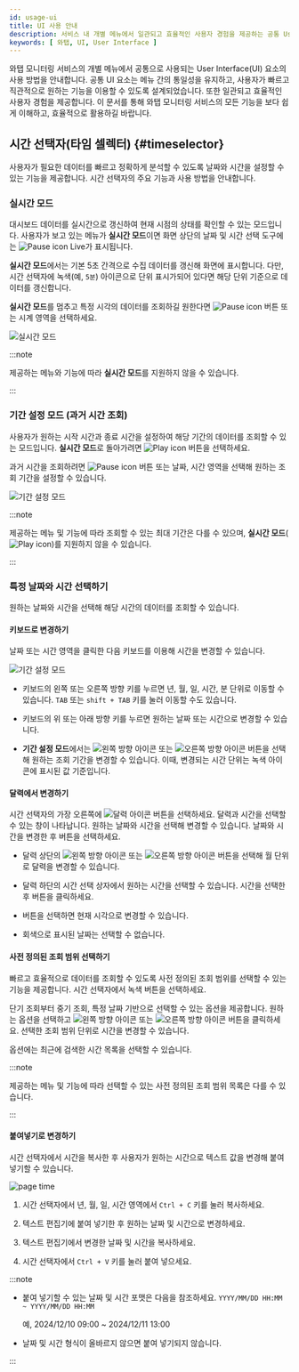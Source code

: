 ```yaml
---
id: usage-ui
title: UI 사용 안내
description: 서비스 내 개별 메뉴에서 일관되고 효율적인 사용자 경험을 제공하는 공통 User Interface(UI) 요소의 사용 방법을 안내합니다.
keywords: [ 와탭, UI, User Interface ]
---
```


와탭 모니터링 서비스의 개별 메뉴에서 공통으로 사용되는 User Interface(UI) 요소의 사용 방법을 안내합니다. 공통 UI 요소는 메뉴 간의 통일성을 유지하고, 사용자가 빠르고 직관적으로 원하는 기능을 이용할 수 있도록 설계되었습니다. 또한 일관되고 효율적인 사용자 경험을 제공합니다. 이 문서를 통해 와탭 모니터링 서비스의 모든 기능을 보다 쉽게 이해하고, 효율적으로 활용하길 바랍니다.

## 시간 선택자(타임 셀렉터) {#timeselector}

사용자가 필요한 데이터를 빠르고 정확하게 분석할 수 있도록 날짜와 시간을 설정할 수 있는 기능을 제공합니다. 시간 선택자의 주요 기능과 사용 방법을 안내합니다.

### 실시간 모드

대시보드 데이터를 실시간으로 갱신하여 현재 시점의 상태를 확인할 수 있는 모드입니다. 사용자가 보고 있는 메뉴가 **실시간 모드**이면 화면 상단의 날짜 및 시간 선택 도구에는 ![Pause icon](/img/ic-pause-green.svg) <UI>Live</UI>가 표시됩니다. 

<ImgLang img="common-ui/ui-timeselector-live.png" desc="실시간 모드" />

**실시간 모드**에서는 기본 5초 간격으로 수집 데이터를 갱신해 화면에 표시합니다. 다만, 시간 선택자에 녹색(예, <code className="time">5분</code>) 아이콘으로 단위 표시가되어 있다면 해당 단위 기준으로 데이터를 갱신합니다.

**실시간 모드**를 멈추고 특정 시각의 데이터를 조회하길 원한다면 ![Pause icon](/img/ic-pause-green.svg) 버튼 또는 시계 영역을 선택하세요.

![실시간 모드](/img/common-ui/ui-timeselector-live2specific.gif)

:::note

제공하는 메뉴와 기능에 따라 **실시간 모드**를 지원하지 않을 수 있습니다.

:::

### 기간 설정 모드 (과거 시간 조회)

사용자가 원하는 시작 시간과 종료 시간을 설정하여 해당 기간의 데이터를 조회할 수 있는 모드입니다. **실시간 모드**로 돌아가려면 ![Play icon](/img/ic-play-grn.svg) 버튼을 선택하세요.

<ImgLang img="common-ui/ui-timeselector-timerange.png" desc="기간 설정 모드" />

과거 시간을 조회하려면 ![Pause icon](/img/ic-pause-green.svg) 버튼 또는 날짜, 시간 영역을 선택해 원하는 조회 기간을 설정할 수 있습니다.

![기간 설정 모드](/img/common-ui/ui-timeselector-timerange-mov.gif)

:::note

제공하는 메뉴 및 기능에 따라 조회할 수 있는 최대 기간은 다를 수 있으며, **실시간 모드**(![Play icon](/img/ic-play-grn.svg))를 지원하지 않을 수 있습니다.

:::


### 특정 날짜와 시간 선택하기

원하는 날짜와 시간을 선택해 해당 시간의 데이터를 조회할 수 있습니다.

#### 키보드로 변경하기

날짜 또는 시간 영역을 클릭한 다음 키보드를 이용해 시간을 변경할 수 있습니다.

![기간 설정 모드](/img/common-ui/ui-timeselector-timerange-mov.gif)

* 키보드의 왼쪽 또는 오른쪽 방향 키를 누르면 년, 월, 일, 시간, 분 단위로 이동할 수 있습니다. `TAB` 또는 `shift + TAB` 키를 눌러 이동할 수도 있습니다.

* 키보드의 위 또는 아래 방향 키를 누르면 원하는 날짜 또는 시간으로 변경할 수 있습니다.

* **기간 설정 모드**에서는 ![왼쪽 방향 아이콘](/img/left-arrow.svg) 또는 ![오른쪽 방향 아이콘](/img/right-arrow.svg) 버튼을 선택해 원하는 조회 기간을 변경할 수 있습니다. 이때, 변경되는 시간 단위는 녹색 아이콘에 표시된 값 기준입니다.

#### 달력에서 변경하기

시간 선택자의 가장 오른쪽에 ![달력 아이콘](/img/ic-start-date.svg) 버튼을 선택하세요. 달력과 시간을 선택할 수 있는 창이 나타납니다. 원하는 날짜와 시간을 선택해 변경할 수 있습니다. 날짜와 시간을 변경한 후 <Cmdname sid="BTN06053" className="uitext" /> 버튼을 선택하세요.

<ImgLang img="common-ui/ui-timeselector-date-picker.png" desc="Date picker" />

* 달력 상단의 ![왼쪽 방향 아이콘](/img/left-arrow.svg) 또는 ![오른쪽 방향 아이콘](/img/right-arrow.svg) 버튼을 선택해 월 단위로 달력을 변경할 수 있습니다.

* 달력 하단의 시간 선택 상자에서 원하는 시간을 선택할 수 있습니다. 시간을 선택한 후 <Cmdname sid="BTN06053" className="uitext" /> 버튼을 클릭하세요.

* <Cmdname sid="TTL07425" className="uitext" /> 버튼을 선택하면 현재 시각으로 변경할 수 있습니다.

* 회색으로 표시된 날짜는 선택할 수 없습니다.

#### 사전 정의된 조회 범위 선택하기

빠르고 효율적으로 데이터를 조회할 수 있도록 사전 정의된 조회 범위를 선택할 수 있는 기능을 제공합니다. 시간 선택자에서 녹색 버튼을 선택하세요.

<ImgLang img="common-ui/ui-timeselector-select-custom.png" desc="Time selector" />

단기 조회부터 중기 조회, 특정 날짜 기반으로 선택할 수 있는 옵션을 제공합니다. 원하는 옵션을 선택하고 ![왼쪽 방향 아이콘](/img/left-arrow.svg) 또는 ![오른쪽 방향 아이콘](/img/right-arrow.svg) 버튼을 클릭하세요. 선택한 조회 범위 단위로 시간을 변경할 수 있습니다.

<Cmdname sid="recent_time_history" className="uitext" /> 옵션에는 최근에 검색한 시간 목록을 선택할 수 있습니다.

:::note

제공하는 메뉴 및 기능에 따라 선택할 수 있는 사전 정의된 조회 범위 목록은 다를 수 있습니다.

:::

#### 붙여넣기로 변경하기

시간 선택자에서 시간을 복사한 후 사용자가 원하는 시간으로 텍스트 값을 변경해 붙여넣기할 수 있습니다.

![page time](/img/common-ui/ui-timeselector-paste.gif)

1. 시간 선택자에서 년, 월, 일, 시간 영역에서 `Ctrl + C` 키를 눌러 복사하세요. 

1. 텍스트 편집기에 붙여 넣기한 후 원하는 날짜 및 시간으로 변경하세요.

1. 텍스트 편집기에서 변경한 날짜 및 시간을 복사하세요.

1. 시간 선택자에서 `Ctrl + V` 키를 눌러 붙여 넣으세요.

:::note

* 붙여 넣기할 수 있는 날짜 및 시간 포맷은 다음을 참조하세요. `YYYY/MM/DD HH:MM ~ YYYY/MM/DD HH:MM`

  예, 2024/12/10 09:00 ~ 2024/12/11 13:00

* 날짜 및 시간 형식이 올바르지 않으면 붙여 넣기되지 않습니다.

:::